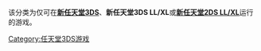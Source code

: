 该分类为仅可在'''[[新任天堂3DS|新任天堂3DS]]'''、'''新任天堂3DS LL/XL'''或'''[[新任天堂2DS_LL|新任天堂2DS LL/XL]]'''运行的游戏。
 
{{DEFAULTSORT:New Nintendo 3DS Games}}
[[Category:任天堂3DS游戏|Category:任天堂3DS游戏]]